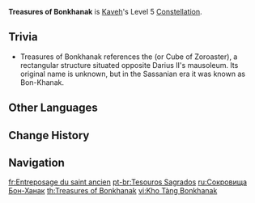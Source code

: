 {{Constellation Infobox
|image         = Constellation Treasures of Bonkhanak.png
|character     = Kaveh
|level         = 5
|description   = Increases the Level of [[Artistic Ingenuity]] by 3.<br>Maximum upgrade level is 15.
|utility1      = Talent Level Increase
|utility2      = Elemental Skill Level Increase
}}
'''Treasures of Bonkhanak''' is [[Kaveh]]'s Level 5 [[Constellation]].

==Trivia==
* Treasures of Bonkhanak references the {{w|Ka'ba-ye Zartosht}} (or Cube of Zoroaster), a rectangular structure situated opposite Darius II's mausoleum. Its original name is unknown, but in the Sassanian era it was known as Bon-Khanak.

==Other Languages==
{{Other Languages
|en        = Treasures of {{w|Ka'ba-ye Zartosht|Bonkhanak}}
|zhs       = 圣古的库藏
|zhs_rm    = Shènggǔ de Kùcáng
|zht       = 聖古的庫藏
|zht_rm    = Shènggǔ de Kùcáng
|zh_tl     = Treasures of the Sacred and Ancient
|ja        = 聖なるカーバ
|ja_rm     = Sei-naru Kaaba
|ja_tl     = 
|ko        = 낙쉐 로스탐의 신전
|ko_rm     = 
|ko_tl     = 
|es        = Galería sagrada
|es_tl     = Sacred Gallery
|fr        = Entreposage du saint ancien
|fr_tl     = Warehousing of the Ancient and the Holy
|fr_note   = In this context, it can either mean "warehousing of what is holy and ancient" or "warehousing of the ancient Saint effigy."
|ru        = Сокровища Бон-Ханак
|ru_tl     = Treasures of Bonkhanak
|th        = Treasures of Bonkhanak
|vi        = Kho Tàng Bonkhanak
|vi_tl     = Warehouse of Bonkhanak
|de        = Schätze von Bonkhanak
|de_tl     = Treasures of Bonkhanak
|id        = Treasures of Bonkhanak
|pt        = Tesouros Sagrados
|pt_tl     = 
|tr        = Bonkhanak'ın Hazineleri
|tr_tl     = Bonkhanak's Treasures
|it        = Tesori della Bonkhanak
|it_tl     = 
}}

==Change History==
{{Change History|3.6}}

==Navigation==
{{Talent Navbox|Kaveh}}

[[fr:Entreposage du saint ancien]]
[[pt-br:Tesouros Sagrados]]
[[ru:Сокровища Бон-Ханак]]
[[th:Treasures of Bonkhanak]]
[[vi:Kho Tàng Bonkhanak]]